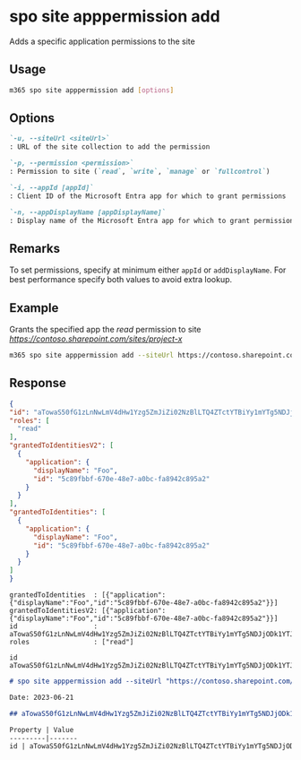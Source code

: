 
# spo site apppermission add

Adds a specific application permissions to the site

## Usage

```sh
m365 spo site apppermission add [options]
```

## Options

```md definition-list
`-u, --siteUrl <siteUrl>`
: URL of the site collection to add the permission

`-p, --permission <permission>`
: Permission to site (`read`, `write`, `manage` or `fullcontrol`)

`-i, --appId [appId]`
: Client ID of the Microsoft Entra app for which to grant permissions

`-n, --appDisplayName [appDisplayName]`
: Display name of the Microsoft Entra app for which to grant permissions
```

<Global />

## Remarks

To set permissions, specify at minimum either `appId` or `addDisplayName`. For best performance specify both values to avoid extra lookup.

## Example

Grants the specified app the _read_ permission to site _https://contoso.sharepoint.com/sites/project-x_

```sh
m365 spo site apppermission add --siteUrl https://contoso.sharepoint.com/sites/project-x --permission read --appDisplayName Foo
```

## Response

<Tabs>
  <TabItem value="JSON">

  ```json
  {
  "id": "aTowaS50fG1zLnNwLmV4dHw1Yzg5ZmJiZi02NzBlLTQ4ZTctYTBiYy1mYTg5NDJjODk1YTJAMWU4NTJiNDktYmY0Yi00YmE1LWJjZDQtYThjNDcwNmM4ZWQ0",
  "roles": [
    "read"
  ],
  "grantedToIdentitiesV2": [
    {
      "application": {
        "displayName": "Foo",
        "id": "5c89fbbf-670e-48e7-a0bc-fa8942c895a2"
      }
    }
  ],
  "grantedToIdentities": [
    {
      "application": {
        "displayName": "Foo",
        "id": "5c89fbbf-670e-48e7-a0bc-fa8942c895a2"
      }
    }
  ]
}
  ```

  </TabItem>
  <TabItem value="Text">

  ```text
  grantedToIdentities  : [{"application":{"displayName":"Foo","id":"5c89fbbf-670e-48e7-a0bc-fa8942c895a2"}}]
  grantedToIdentitiesV2: [{"application":{"displayName":"Foo","id":"5c89fbbf-670e-48e7-a0bc-fa8942c895a2"}}]
  id                   : aTowaS50fG1zLnNwLmV4dHw1Yzg5ZmJiZi02NzBlLTQ4ZTctYTBiYy1mYTg5NDJjODk1YTJAMWU4NTJiNDktYmY0Yi00YmE1LWJjZDQtYThjNDcwNmM4ZWQ0
  roles                : ["read"]
  ```

  </TabItem>
  <TabItem value="CSV">

  ```csv
  id
  aTowaS50fG1zLnNwLmV4dHw1Yzg5ZmJiZi02NzBlLTQ4ZTctYTBiYy1mYTg5NDJjODk1YTJAMWU4NTJiNDktYmY0Yi00YmE1LWJjZDQtYThjNDcwNmM4ZWQ0
  ```

  </TabItem>
  <TabItem value="Markdown">

  ```md
  # spo site apppermission add --siteUrl "https://contoso.sharepoint.com/sites/team1" --permission "read" --appDisplayName "Foo"

  Date: 2023-06-21

  ## aTowaS50fG1zLnNwLmV4dHw1Yzg5ZmJiZi02NzBlLTQ4ZTctYTBiYy1mYTg5NDJjODk1YTJAMWU4NTJiNDktYmY0Yi00YmE1LWJjZDQtYThjNDcwNmM4ZWQ0

  Property | Value
  ---------|-------
  id | aTowaS50fG1zLnNwLmV4dHw1Yzg5ZmJiZi02NzBlLTQ4ZTctYTBiYy1mYTg5NDJjODk1YTJAMWU4NTJiNDktYmY0Yi00YmE1LWJjZDQtYThjNDcwNmM4ZWQ0
  ```

  </TabItem>
</Tabs>
